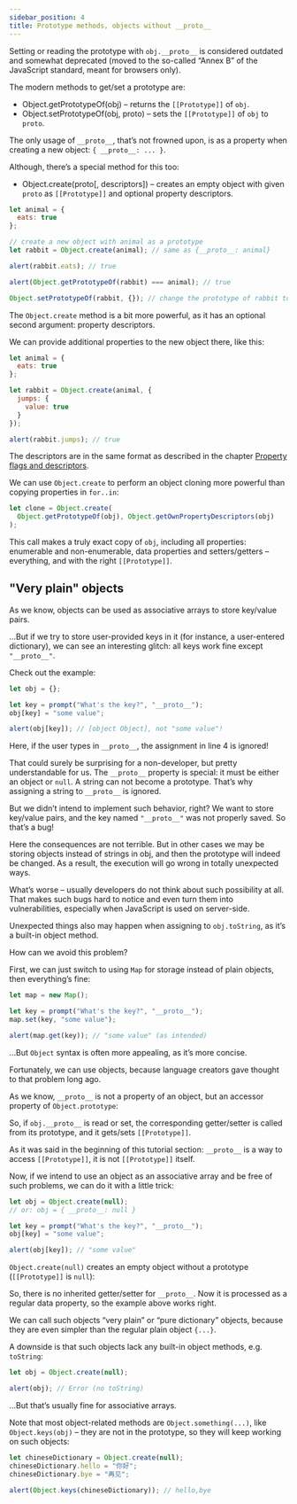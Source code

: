 ```yaml
---
sidebar_position: 4
title: Prototype methods, objects without __proto__
---
```


Setting or reading the prototype with `obj.__proto__` is considered outdated and somewhat deprecated (moved to the so-called “Annex B” of the JavaScript standard, meant for browsers only).

The modern methods to get/set a prototype are:

* Object.getPrototypeOf(obj) – returns the `[[Prototype]]` of `obj`.
* Object.setPrototypeOf(obj, proto) – sets the `[[Prototype]]` of `obj` to `proto`.

The only usage of `__proto__`, that’s not frowned upon, is as a property when creating a new object: `{ __proto__: ... }`.

Although, there’s a special method for this too:

* Object.create(proto[, descriptors]) – creates an empty object with given `proto` as `[[Prototype]]` and optional property descriptors.

```js {6,10,12}
let animal = {
  eats: true
};

// create a new object with animal as a prototype
let rabbit = Object.create(animal); // same as {__proto__: animal}

alert(rabbit.eats); // true

alert(Object.getPrototypeOf(rabbit) === animal); // true

Object.setPrototypeOf(rabbit, {}); // change the prototype of rabbit to {}
```

The `Object.create` method is a bit more powerful, as it has an optional second argument: property descriptors.

We can provide additional properties to the new object there, like this:

```js
let animal = {
  eats: true
};

let rabbit = Object.create(animal, {
  jumps: {
    value: true
  }
});

alert(rabbit.jumps); // true
```

The descriptors are in the same format as described in the chapter [Property flags and descriptors](../object_properties_configuration/property_flag_descriptors).

We can use `Object.create` to perform an object cloning more powerful than copying properties in `for..in`:

```js
let clone = Object.create(
  Object.getPrototypeOf(obj), Object.getOwnPropertyDescriptors(obj)
);
```

This call makes a truly exact copy of `obj`, including all properties: enumerable and non-enumerable, data properties and setters/getters – everything, and with the right `[[Prototype]]`.

## "Very plain" objects

As we know, objects can be used as associative arrays to store key/value pairs.

…But if we try to store user-provided keys in it (for instance, a user-entered dictionary), we can see an interesting glitch: all keys work fine except `"__proto__"`.

Check out the example:

```js
let obj = {};

let key = prompt("What's the key?", "__proto__");
obj[key] = "some value";

alert(obj[key]); // [object Object], not "some value"!
```

Here, if the user types in `__proto__`, the assignment in line 4 is ignored!

That could surely be surprising for a non-developer, but pretty understandable for us. The `__proto__` property is special: it must be either an object or `null`. A string can not become a prototype. That’s why assigning a string to `__proto__` is ignored.

But we didn’t intend to implement such behavior, right? We want to store key/value pairs, and the key named `"__proto__"` was not properly saved. So that’s a bug!

Here the consequences are not terrible. But in other cases we may be storing objects instead of strings in obj, and then the prototype will indeed be changed. As a result, the execution will go wrong in totally unexpected ways.

What’s worse – usually developers do not think about such possibility at all. That makes such bugs hard to notice and even turn them into vulnerabilities, especially when JavaScript is used on server-side.

Unexpected things also may happen when assigning to `obj.toString`, as it’s a built-in object method.

How can we avoid this problem?

First, we can just switch to using `Map` for storage instead of plain objects, then everything’s fine:

```js
let map = new Map();

let key = prompt("What's the key?", "__proto__");
map.set(key, "some value");

alert(map.get(key)); // "some value" (as intended)
```
…But `Object` syntax is often more appealing, as it’s more concise.

Fortunately, we can use objects, because language creators gave thought to that problem long ago.

As we know, `__proto__` is not a property of an object, but an accessor property of `Object.prototype`:

<div style={{background: 'white'}}>
  <ObjectPrototype2SVG/>
</div>

So, if `obj.__proto__` is read or set, the corresponding getter/setter is called from its prototype, and it gets/sets `[[Prototype]]`.

As it was said in the beginning of this tutorial section: `__proto__` is a way to access `[[Prototype]]`, it is not `[[Prototype]]` itself.

Now, if we intend to use an object as an associative array and be free of such problems, we can do it with a little trick:

```js {1-2}
let obj = Object.create(null);
// or: obj = { __proto__: null }

let key = prompt("What's the key?", "__proto__");
obj[key] = "some value";

alert(obj[key]); // "some value"
```
`Object.create(null)` creates an empty object without a prototype (`[[Prototype]]` is `null`):

<div style={{background: 'white'}}>
  <ObjectPrototypeNullSVG/>
</div>

So, there is no inherited getter/setter for `__proto__`. Now it is processed as a regular data property, so the example above works right.

We can call such objects “very plain” or “pure dictionary” objects, because they are even simpler than the regular plain object `{...}`.

A downside is that such objects lack any built-in object methods, e.g. `toString`:

```js {1}
let obj = Object.create(null);

alert(obj); // Error (no toString)
```

…But that’s usually fine for associative arrays.

Note that most object-related methods are `Object.something(...)`, like `Object.keys(obj)` – they are not in the prototype, so they will keep working on such objects:

```js
let chineseDictionary = Object.create(null);
chineseDictionary.hello = "你好";
chineseDictionary.bye = "再见";

alert(Object.keys(chineseDictionary)); // hello,bye
```